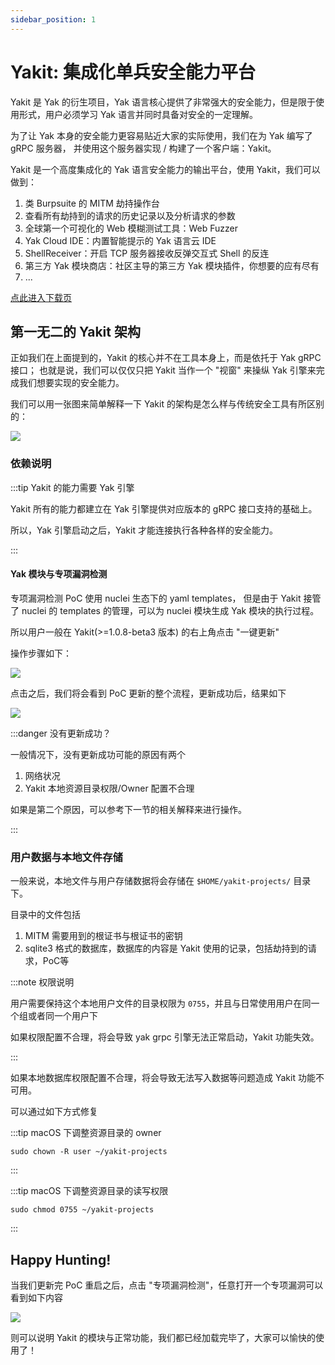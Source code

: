 ```yaml
---
sidebar_position: 1
---
```


# Yakit: 集成化单兵安全能力平台

Yakit 是 Yak 的衍生项目，Yak 语言核心提供了非常强大的安全能力，但是限于使用形式，用户必须学习 Yak 语言并同时具备对安全的一定理解。

为了让 Yak 本身的安全能力更容易贴近大家的实际使用，我们在为 Yak 编写了 gRPC 服务器， 并使用这个服务器实现 / 构建了一个客户端：Yakit。

Yakit 是一个高度集成化的 Yak 语言安全能力的输出平台，使用 Yakit，我们可以做到：

1. 类 Burpsuite 的 MITM 劫持操作台
1. 查看所有劫持到的请求的历史记录以及分析请求的参数
1. 全球第一个可视化的 Web 模糊测试工具：Web Fuzzer
1. Yak Cloud IDE：内置智能提示的 Yak 语言云 IDE
1. ShellReceiver：开启 TCP 服务器接收反弹交互式 Shell 的反连
1. 第三方 Yak 模块商店：社区主导的第三方 Yak 模块插件，你想要的应有尽有
1. ...

[点此进入下载页](/products/download)

## 第一无二的 Yakit 架构

正如我们在上面提到的，Yakit 的核心并不在工具本身上，而是依托于 Yak gRPC 接口； 也就是说，我们可以仅仅只把 Yakit 当作一个 "视窗" 来操纵 Yak 引擎来完成我们想要实现的安全能力。

我们可以用一张图来简单解释一下 Yakit 的架构是怎么样与传统安全工具有所区别的：

![](../static/img/products/yakit/arch.jpg)

### 依赖说明

:::tip Yakit 的能力需要 Yak 引擎

Yakit 所有的能力都建立在 Yak 引擎提供对应版本的 gRPC 接口支持的基础上。

所以，Yak 引擎启动之后，Yakit 才能连接执行各种各样的安全能力。

:::

#### Yak 模块与专项漏洞检测

专项漏洞检测 PoC 使用 nuclei 生态下的 yaml templates，
但是由于 Yakit 接管了 nuclei 的 templates 的管理，可以为 nuclei 模块生成 Yak 模块的执行过程。

所以用户一般在 Yakit(>=1.0.8-beta3 版本) 的右上角点击 "一键更新"

操作步骤如下：

![](../static/img/products/yakit/yakit-update-poc.jpg)

点击之后，我们将会看到 PoC 更新的整个流程，更新成功后，结果如下

![](../static/img/products/yakit/yakit-update-poc-result.jpg)

:::danger 没有更新成功？

一般情况下，没有更新成功可能的原因有两个

1. 网络状况
2. Yakit 本地资源目录权限/Owner 配置不合理

如果是第二个原因，可以参考下一节的相关解释来进行操作。

:::


### 用户数据与本地文件存储

一般来说，本地文件与用户存储数据将会存储在 `$HOME/yakit-projects/` 目录下。

目录中的文件包括
1. MITM 需要用到的根证书与根证书的密钥
2. sqlite3 格式的数据库，数据库的内容是 Yakit 使用的记录，包括劫持到的请求，PoC等

:::note 权限说明

用户需要保持这个本地用户文件的目录权限为 `0755`，并且与日常使用用户在同一个组或者同一个用户下

如果权限配置不合理，将会导致 yak grpc 引擎无法正常启动，Yakit 功能失效。

:::

如果本地数据库权限配置不合理，将会导致无法写入数据等问题造成 Yakit 功能不可用。

可以通过如下方式修复

:::tip macOS 下调整资源目录的 owner

```
sudo chown -R user ~/yakit-projects
```
:::

:::tip macOS 下调整资源目录的读写权限

```
sudo chmod 0755 ~/yakit-projects
```
:::

## Happy Hunting!

当我们更新完 PoC 重启之后，点击 "专项漏洞检测"，任意打开一个专项漏洞可以看到如下内容

![](../static/img/products/yakit/yakit-poc-loaded.jpg)

则可以说明 Yakit 的模块与正常功能，我们都已经加载完毕了，大家可以愉快的使用了！